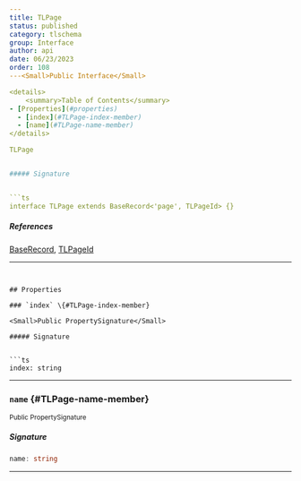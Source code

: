 ```yaml
---
title: TLPage
status: published
category: tlschema
group: Interface
author: api
date: 06/23/2023
order: 108
---<Small>Public Interface</Small>

<details>
	<summary>Table of Contents</summary>
- [Properties](#properties)
  - [index](#TLPage-index-member)
  - [name](#TLPage-name-member)
</details>

TLPage


##### Signature


```ts
interface TLPage extends BaseRecord<'page', TLPageId> {}
```

##### References

[BaseRecord](/gen/store/BaseRecord-interface), [TLPageId](/gen/tlschema/TLPageId-type)

---
```


## Properties

### `index` \{#TLPage-index-member}

<Small>Public PropertySignature</Small>

##### Signature


```ts
index: string
```

---

### `name` \{#TLPage-name-member}

<Small>Public PropertySignature</Small>

##### Signature


```ts
name: string
```

---

